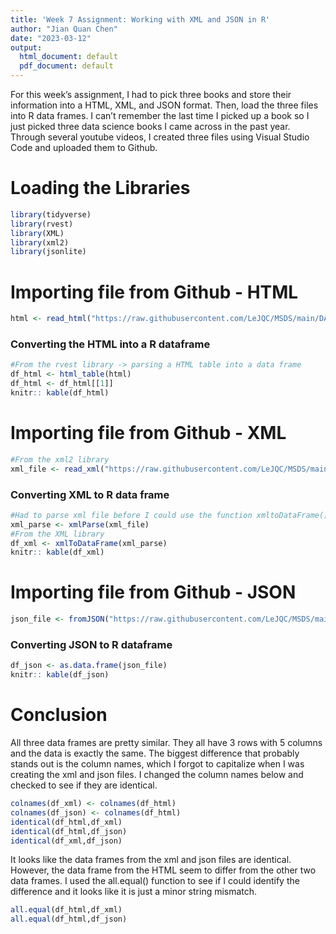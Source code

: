 ```yaml
---
title: 'Week 7 Assignment: Working with XML and JSON in R'
author: "Jian Quan Chen"
date: "2023-03-12"
output:
  html_document: default
  pdf_document: default
---
```


For this week's assignment, I had to pick three books and store their information into a HTML, XML, and JSON format. Then, load the three files into R data frames. I can't remember the last time I picked up a book so I just picked three data science books I came across in the past year. Through several youtube videos, I created three files using Visual Studio Code and uploaded them to Github.

# Loading the Libraries

```r
library(tidyverse)
library(rvest)
library(XML)
library(xml2)
library(jsonlite)
```

# Importing file from Github - HTML

```r
html <- read_html("https://raw.githubusercontent.com/LeJQC/MSDS/main/DATA%20607/Week%207%20Assignment/Week7%20books.html")
```

### Converting the HTML into a R dataframe

```r
#From the rvest library -> parsing a HTML table into a data frame
df_html <- html_table(html)
df_html <- df_html[[1]]
knitr:: kable(df_html)
```

# Importing file from Github - XML

```r
#From the xml2 library
xml_file <- read_xml("https://raw.githubusercontent.com/LeJQC/MSDS/main/DATA%20607/Week%207%20Assignment/Week%207%20books.xml")
```

### Converting XML to R data frame

```r
#Had to parse xml file before I could use the function xmltoDataFrame()
xml_parse <- xmlParse(xml_file)
#From the XML library
df_xml <- xmlToDataFrame(xml_parse)
knitr:: kable(df_xml)
```

# Importing file from Github - JSON

```r
json_file <- fromJSON("https://raw.githubusercontent.com/LeJQC/MSDS/main/DATA%20607/Week%207%20Assignment/week%207%20books.json")
```

### Converting JSON to R dataframe

```r
df_json <- as.data.frame(json_file)
knitr:: kable(df_json)
```

# Conclusion

All three data frames are pretty similar. They all have 3 rows with 5 columns and the data is exactly the same. The biggest difference that probably stands out is the column names, which I forgot to capitalize when I was creating the xml and json files. I changed the column names below and checked to see if they are identical.

```r
colnames(df_xml) <- colnames(df_html)
colnames(df_json) <- colnames(df_html)
identical(df_html,df_xml)
identical(df_html,df_json)
identical(df_xml,df_json)
```

It looks like the data frames from the xml and json files are identical. However, the data frame from the HTML seem to differ from the other two data frames. I used the all.equal() function to see if I could identify the difference and it looks like it is just a minor string mismatch.

```r
all.equal(df_html,df_xml)
all.equal(df_html,df_json)
```
